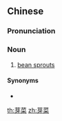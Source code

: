 ==Chinese==
{{zh-forms}}

===Pronunciation===
{{zh-pron
|m=yácài
|c=ngaa4 coi3
|cat=n
}}

===Noun===
{{zh-noun}}

# {{lb|zh|dialectal}} [[bean sprout]]s

====Synonyms====
* {{zh-l|豆芽}}

{{zh-cat|Vegetables}}

[[th:芽菜]]
[[zh:芽菜]]
